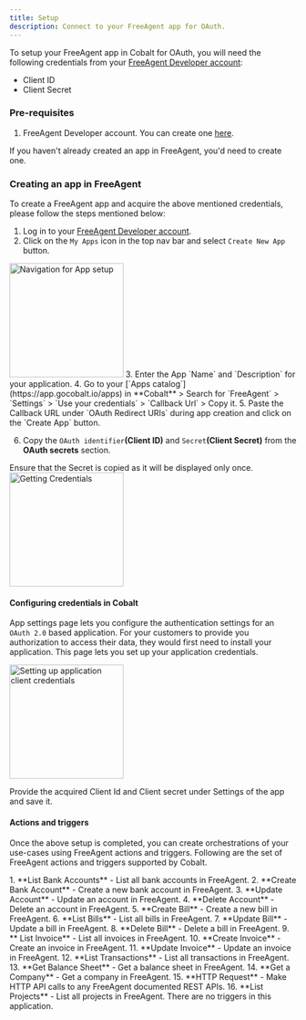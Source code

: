 ```yaml
---
title: Setup
description: Connect to your FreeAgent app for OAuth.
---
```

To setup your FreeAgent app in Cobalt for OAuth, you will need the following credentials from your [FreeAgent Developer account](https://dev.freeagent.com/apps):
- Client ID
- Client Secret

### Pre-requisites

1. FreeAgent Developer account. You can create one [here](https://dev.freeagent.com/signup).

<Info>If you haven't already created an app in FreeAgent, you'd need to create one.</Info>

### Creating an app in FreeAgent

To create a FreeAgent app and acquire the above mentioned credentials, please follow the steps mentioned below:

1. Log in to your [FreeAgent Developer account](https://dev.freeagent.com/apps).
2. Click on the `My Apps` icon in the top nav bar and select `Create New App` button.
<img height="200" src="/images/Freeagent/freeagent_navigation.png" alt="Navigation for App setup"/>
3. Enter the App `Name` and `Description` for your application.
4. Go to your [`Apps catalog`](https://app.gocobalt.io/apps) in **Cobalt** > Search for `FreeAgent` > `Settings` > `Use your credentials` > `Callback Url` > Copy it.
5. Paste the Callback URL under `OAuth Redirect URIs` during app creation and click on the `Create App` button.

6. Copy the `OAuth identifier`**(Client ID)** and `Secret`**(Client Secret)** from the **OAuth secrets** section.
<Note>
Ensure that the Secret is copied as it will be displayed only once.
</Note>
<img height="200" src="/images/Freeagent/freeagent_credentials.png" alt="Getting Credentials"/>

#### Configuring credentials in Cobalt
App settings page lets you configure the authentication settings for an `OAuth 2.0` based application. For your customers to provide you authorization to access their data,
they would first need to install your application. This page lets you set up your application credentials.

<img height="200" src="/images/Freeagent/freeagent_cobalt.png" alt="Setting up application client credentials"/>

Provide the acquired Client Id and Client secret under Settings of the app and save it.

#### Actions and triggers
Once the above setup is completed, you can create orchestrations of your use-cases using FreeAgent actions and triggers. Following are the set of FreeAgent actions and triggers
supported by Cobalt.

<Tabs>
  <Tab title="Actions">
  <AccordionGroup>
  <Accordion title="Accounts">
     1. **List Bank Accounts** - List all bank accounts in FreeAgent.
     2. **Create Bank Account** - Create a new bank account in FreeAgent.
     3. **Update Account** - Update an account in FreeAgent.
     4. **Delete Account** - Delete an account in FreeAgent.
     </Accordion>
     <Accordion title="Bills">
     5. **Create Bill** - Create a new bill in FreeAgent.
     6. **List Bills** - List all bills in FreeAgent.
     7. **Update Bill** - Update a bill in FreeAgent.
     8. **Delete Bill** - Delete a bill in FreeAgent.
      </Accordion>
     <Accordion title="Invoice">
     9. ** List Invoice** - List all invoices in FreeAgent.
     10. **Create Invoice** - Create an invoice in FreeAgent.
     11. **Update Invoice** - Update an invoice in FreeAgent.
      </Accordion>
     <Accordion title="Transaction">
     12. **List Transactions** - List all transactions in FreeAgent.
      </Accordion>
         <Accordion title="Balance Sheet">
     13. **Get Balance Sheet** - Get a balance sheet in FreeAgent.
      </Accordion>
         <Accordion title="Company">
     14. **Get a Company** - Get a company in FreeAgent.
      </Accordion>
     <Accordion title="Others">
     15. **HTTP Request** - Make HTTP API calls to any FreeAgent documented REST APIs.
     16. **List Projects** - List all projects in FreeAgent.
      </Accordion>
    </AccordionGroup>
  </Tab>
  
  <Tab title="Triggers">
        There are no triggers in this application.
  </Tab>
</Tabs>